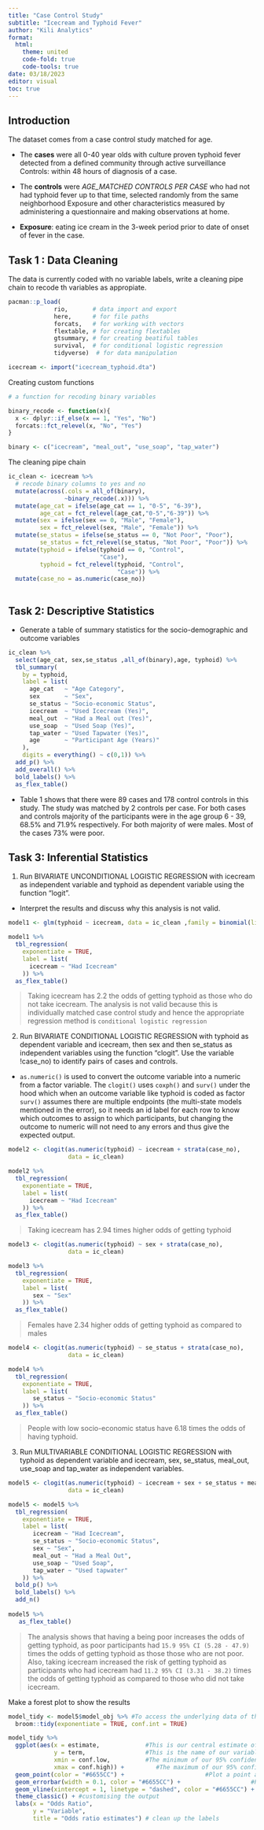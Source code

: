 ```yaml
---
title: "Case Control Study"
subtitle: "Icecream and Typhoid Fever"
author: "Kili Analytics"
format:
  html:
    theme: united
    code-fold: true
    code-tools: true
date: 03/18/2023
editor: visual
toc: true
---
```



## Introduction

The dataset comes from a case control study matched for age.

+ The __cases__ were all 0-40 year olds with culture proven typhoid fever detected from a defined community through active surveillance Controls: within 48 hours of diagnosis of a case. 

+ The __controls__ were _AGE_MATCHED CONTROLS PER CASE_ who had not had typhoid fever up to that time, selected randomly from the same neighborhood Exposure and other characteristics measured by administering a questionnaire and making observations at home.

+ __Exposure__: eating ice cream in the 3-week period prior to date of onset of fever in the case.

## Task 1 : Data Cleaning

The data is currently coded with no variable labels, write a cleaning pipe chain to recode th variables as appropiate.

```r
pacman::p_load(
             rio,       # data import and export
             here,      # for file paths
             forcats,   # for working with vectors
             flextable, # for creating flextables
             gtsummary, # for creating beatiful tables
             survival,  # for conditional logistic regression
             tidyverse)  # for data manipulation

icecream <- import("icecream_typhoid.dta")
```

Creating custom functions

```r
# a function for recoding binary variables

binary_recode <- function(x){
  x <- dplyr::if_else(x == 1, "Yes", "No")
  forcats::fct_relevel(x, "No", "Yes")
}

binary <- c("icecream", "meal_out", "use_soap", "tap_water")

```

The cleaning pipe chain
```r

ic_clean <- icecream %>%
  # recode binary columns to yes and no
  mutate(across(.cols = all_of(binary),
                ~binary_recode(.x))) %>%
  mutate(age_cat = ifelse(age_cat == 1, "0-5", "6-39"),
         age_cat = fct_relevel(age_cat,"0-5","6-39")) %>%
  mutate(sex = ifelse(sex == 0, "Male", "Female"),
         sex = fct_relevel(sex, "Male", "Female")) %>%
  mutate(se_status = ifelse(se_status == 0, "Not Poor", "Poor"),
         se_status = fct_relevel(se_status, "Not Poor", "Poor")) %>%
  mutate(typhoid = ifelse(typhoid == 0, "Control",
                          "Case"),
         typhoid = fct_relevel(typhoid, "Control",
                               "Case")) %>%
  mutate(case_no = as.numeric(case_no))
  
```

## Task 2: Descriptive Statistics

+ Generate a table of summary statistics for the socio-demographic and outcome variables

```r
ic_clean %>%
  select(age_cat, sex,se_status ,all_of(binary),age, typhoid) %>%
  tbl_summary(
    by = typhoid,
    label = list(
      age_cat   ~ "Age Category",
      sex       ~ "Sex",
      se_status ~ "Socio-economic Status",
      icecream  ~ "Used Icecream (Yes)",
      meal_out  ~ "Had a Meal out (Yes)",
      use_soap  ~ "Used Soap (Yes)",
      tap_water ~ "Used Tapwater (Yes)",
      age       ~ "Participant Age (Years)"
    ),
    digits = everything() ~ c(0,1)) %>%
  add_p() %>%
  add_overall() %>% 
  bold_labels() %>%
  as_flex_table()

```

+ Table 1 shows that there were 89 cases and 178 control controls in this study. The study was matched by 2 controls per case. For both cases and controls majority of the participants were in the age group 6 - 39, 68.5% and 71.9% respectively. For both majority of were males. Most of the cases 73% were poor. 

## Task 3: Inferential Statistics

1. Run BIVARIATE UNCONDITIONAL LOGISTIC REGRESSION with icecream as independent variable and typhoid as dependent variable using the function "logit".

+ Interpret the results and discuss why this analysis is not valid.

```r
model1 <- glm(typhoid ~ icecream, data = ic_clean ,family = binomial(link = 'logit'))

model1 %>%
  tbl_regression(
    exponentiate = TRUE,
    label = list(
      icecream ~ "Had Icecream"
    )) %>%
  as_flex_table()

```

 
> Taking icecream has 2.2 the odds of getting typhoid 
as those who do not take icecream. The analysis is not valid because this is individually matched case control study and hence the appropriate regression method is `conditional logistic regression` 

2. Run BIVARIATE CONDITIONAL LOGISTIC REGRESSION with typhoid as dependent variable and icecream, then sex and then se_status as independent variables using the function "clogit".  Use the variable !case_no) to identify pairs of cases and controls. 

+ `as.numeric()` is used to convert the outcome variable into a numeric from a factor variable. The `clogit()` uses `coxph()` and `surv()` under the hood which when an outcome variable like typhoid is coded as factor `surv()` assumes there are multiple endpoints (the multi-state models mentioned in the error), so it needs an id label for each row to know which outcomes to assign to which participants, but changing the outcome to numeric will not need to any errors and thus give the expected output.

```r
model2 <- clogit(as.numeric(typhoid) ~ icecream + strata(case_no),
                 data = ic_clean)

model2 %>%
  tbl_regression(
    exponentiate = TRUE,
    label = list(
      icecream ~ "Had Icecream"
    )) %>%
  as_flex_table()

```

> Taking icecream has 2.94 times higher odds of getting typhoid

```r
model3 <- clogit(as.numeric(typhoid) ~ sex + strata(case_no), 
                 data = ic_clean)

model3 %>%
  tbl_regression(
    exponentiate = TRUE,
    label = list(
       sex ~ "Sex"
    )) %>%
  as_flex_table()

```

> Females have 2.34 higher odds of getting typhoid as compared to males

```r
model4 <- clogit(as.numeric(typhoid) ~ se_status + strata(case_no), 
                 data = ic_clean)

model4 %>%
  tbl_regression(
    exponentiate = TRUE,
    label = list(
       se_status ~ "Socio-economic Status"
    )) %>%
  as_flex_table()

```

> People with low socio-economic status have 6.18 times the odds of having typhoid.


3. Run MULTIVARIABLE CONDITIONAL LOGISTIC REGRESSION with typhoid as dependent variable and
icecream, sex, se_status, meal_out, use_soap and tap_water as independent variables.

```r
model5 <- clogit(as.numeric(typhoid) ~ icecream + sex + se_status + meal_out + use_soap + tap_water + strata(case_no),
                 data = ic_clean)

model5 <- model5 %>%
  tbl_regression(
    exponentiate = TRUE,
    label = list(
       icecream ~ "Had Icecream",
       se_status ~ "Socio-economic Status",
       sex ~ "Sex",
       meal_out ~ "Had a Meal Out",
       use_soap ~ "Used Soap",
       tap_water ~ "Used tapwater"
    )) %>%
  bold_p() %>%
  bold_labels() %>%
  add_n()
  
model5 %>%
   as_flex_table()

```

> The analysis shows that having a being poor increases the odds of getting typhoid, as poor participants had `15.9 95% CI (5.28 - 47.9)` times the odds of getting typhoid as those those who are not poor. Also, taking icecream increased the risk of getting typhoid as participants who had icecream had `11.2 95% CI (3.31 - 38.2)` times the odds of getting typhoid as compared to those who did not take icecream.

Make a forest plot to show the results

```r
model_tidy <- model5$model_obj %>% #To access the underlying data of the gtsummary object
  broom::tidy(exponentiate = TRUE, conf.int = TRUE) 

```


```r
model_tidy %>%
  ggplot(aes(x = estimate,             #This is our central estimate of the variable
             y = term,                 #This is the name of our variable
             xmin = conf.low,          #The minimum of our 95% confidence interval
             xmax = conf.high)) +         #The maximum of our 95% confidence interval
  geom_point(color = "#6655CC") +                       #Plot a point at y
  geom_errorbar(width = 0.1, color = "#6655CC") +                    #Plot our errorbars at xmin and xmax
  geom_vline(xintercept = 1, linetype = "dashed", color = "#6655CC") + # adding in a dashed line
  theme_classic() + #customising the output
  labs(x = "Odds Ratio",
       y = "Variable",
       title = "Odds ratio estimates") # clean up the labels

```